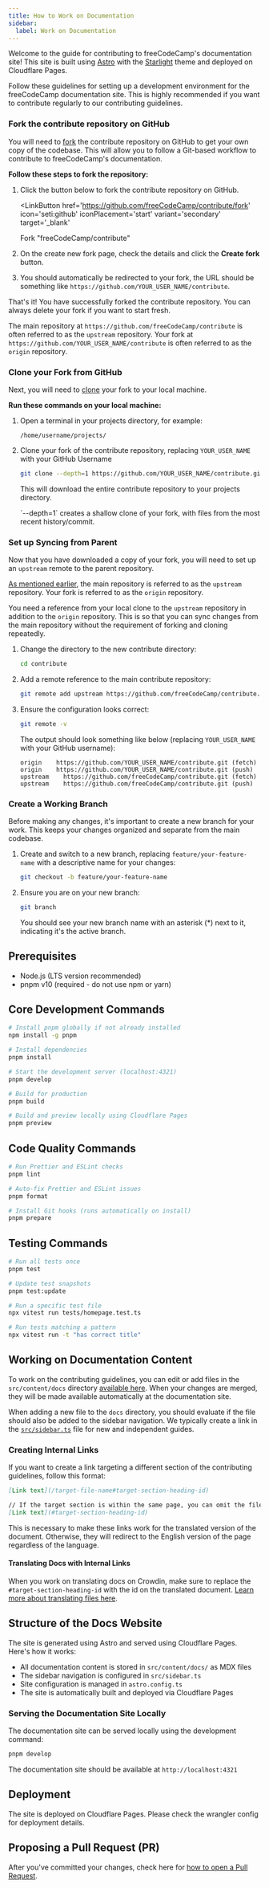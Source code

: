 ```yaml
---
title: How to Work on Documentation
sidebar:
  label: Work on Documentation
---
```



Welcome to the guide for contributing to freeCodeCamp's documentation site! This site is built using [Astro](https://astro.build/) with the [Starlight](https://starlight.astro.build/) theme and deployed on Cloudflare Pages.

Follow these guidelines for setting up a development environment for the freeCodeCamp documentation site. This is highly recommended if you want to contribute regularly to our contributing guidelines.

### Fork the contribute repository on GitHub

You will need to [fork](https://help.github.com/articles/about-forks) the contribute repository on GitHub to get your own copy of the codebase. This will allow you to follow a Git-based workflow to contribute to freeCodeCamp's documentation.

**Follow these steps to fork the repository:**

<Steps>

1. Click the button below to fork the contribute repository on GitHub.

   <LinkButton
     href='https://github.com/freeCodeCamp/contribute/fork'
     icon='seti:github'
     iconPlacement='start'
     variant='secondary'
     target='_blank'
   >
     Fork "freeCodeCamp/contribute"
   </LinkButton>

2. On the create new fork page, check the details and click the **Create fork** button.

3. You should automatically be redirected to your fork, the URL should be something like `https://github.com/YOUR_USER_NAME/contribute`.

</Steps>

That's it! You have successfully forked the contribute repository. You can always delete your fork if you want to start fresh.

<Aside type='tip' title='Did you know?'>

The main repository at `https://github.com/freeCodeCamp/contribute` is often referred to as the `upstream` repository. Your fork at `https://github.com/YOUR_USER_NAME/contribute` is often referred to as the `origin` repository.

</Aside>

### Clone your Fork from GitHub

Next, you will need to [clone](https://help.github.com/articles/cloning-a-repository/) your fork to your local machine.

**Run these commands on your local machine:**

<Steps>

1. Open a terminal in your projects directory, for example:

   ```
   /home/username/projects/
   ```

2. Clone your fork of the contribute repository, replacing `YOUR_USER_NAME` with your GitHub Username

   ```bash
   git clone --depth=1 https://github.com/YOUR_USER_NAME/contribute.git
   ```

   This will download the entire contribute repository to your projects directory.

   <Aside type='note'>
     `--depth=1` creates a shallow clone of your fork, with files from the most
     recent history/commit.
   </Aside>

</Steps>

### Set up Syncing from Parent

Now that you have downloaded a copy of your fork, you will need to set up an `upstream` remote to the parent repository.

[As mentioned earlier](#fork-the-contribute-repository-on-github), the main repository is referred to as the `upstream` repository. Your fork is referred to as the `origin` repository.

You need a reference from your local clone to the `upstream` repository in addition to the `origin` repository. This is so that you can sync changes from the main repository without the requirement of forking and cloning repeatedly.

<Steps>

1. Change the directory to the new contribute directory:

   ```bash
   cd contribute
   ```

2. Add a remote reference to the main contribute repository:

   ```bash
   git remote add upstream https://github.com/freeCodeCamp/contribute.git
   ```

3. Ensure the configuration looks correct:

   ```bash
   git remote -v
   ```

   The output should look something like below (replacing `YOUR_USER_NAME` with your GitHub username):

   ```
   origin    https://github.com/YOUR_USER_NAME/contribute.git (fetch)
   origin    https://github.com/YOUR_USER_NAME/contribute.git (push)
   upstream    https://github.com/freeCodeCamp/contribute.git (fetch)
   upstream    https://github.com/freeCodeCamp/contribute.git (push)
   ```

</Steps>

### Create a Working Branch

Before making any changes, it's important to create a new branch for your work. This keeps your changes organized and separate from the main codebase.

<Steps>

1. Create and switch to a new branch, replacing `feature/your-feature-name` with a descriptive name for your changes:

   ```bash
   git checkout -b feature/your-feature-name
   ```

2. Ensure you are on your new branch:

   ```bash
   git branch
   ```

   You should see your new branch name with an asterisk (\*) next to it, indicating it's the active branch.

</Steps>

## Prerequisites

- Node.js (LTS version recommended)
- pnpm v10 (required - do not use npm or yarn)

## Core Development Commands

```bash
# Install pnpm globally if not already installed
npm install -g pnpm

# Install dependencies
pnpm install

# Start the development server (localhost:4321)
pnpm develop

# Build for production
pnpm build

# Build and preview locally using Cloudflare Pages
pnpm preview
```

## Code Quality Commands

```bash
# Run Prettier and ESLint checks
pnpm lint

# Auto-fix Prettier and ESLint issues
pnpm format

# Install Git hooks (runs automatically on install)
pnpm prepare
```

## Testing Commands

```bash
# Run all tests once
pnpm test

# Update test snapshots
pnpm test:update

# Run a specific test file
npx vitest run tests/homepage.test.ts

# Run tests matching a pattern
npx vitest run -t "has correct title"
```

## Working on Documentation Content

To work on the contributing guidelines, you can edit or add files in the `src/content/docs` directory [available here](https://github.com/freeCodeCamp/contribute/tree/main/src/content/docs). When your changes are merged, they will be made available automatically at the documentation site.

When adding a new file to the `docs` directory, you should evaluate if the file should also be added to the sidebar navigation. We typically create a link in the [`src/sidebar.ts`](https://github.com/freeCodeCamp/contribute/blob/main/src/sidebar.ts) file for new and independent guides.

### Creating Internal Links

If you want to create a link targeting a different section of the contributing guidelines, follow this format:

```md
[Link text](/target-file-name#target-section-heading-id)

// If the target section is within the same page, you can omit the file name
[Link text](#target-section-heading-id)
```

This is necessary to make these links work for the translated version of the document. Otherwise, they will redirect to the English version of the page regardless of the language.

#### Translating Docs with Internal Links

When you work on translating docs on Crowdin, make sure to replace the `#target-section-heading-id` with the id on the translated document. [Learn more about translating files here](/how-to-translate-files/#translate-documentation).

## Structure of the Docs Website

The site is generated using Astro and served using Cloudflare Pages. Here's how it works:

- All documentation content is stored in `src/content/docs/` as MDX files
- The sidebar navigation is configured in `src/sidebar.ts`
- Site configuration is managed in `astro.config.ts`
- The site is automatically built and deployed via Cloudflare Pages

### Serving the Documentation Site Locally

The documentation site can be served locally using the development command:

```bash
pnpm develop
```

The documentation site should be available at `http://localhost:4321`

## Deployment

The site is deployed on Cloudflare Pages. Please check the wrangler config for deployment details.

## Proposing a Pull Request (PR)

After you've committed your changes, check here for [how to open a Pull Request](/how-to-open-a-pull-request/).
